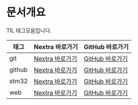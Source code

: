 # 문서개요

TIL 태그모음입니다.

| 태그 | Nextra 바로가기 | GitHub 바로가기 |
|------|------------------|------------------|
| git | [Nextra 바로가기](/til/tags/git) | [GitHub 바로가기](https://github.com/MinHyeok-lee1/TIL/blob/main/tags/git.md) |
| github | [Nextra 바로가기](/til/tags/github) | [GitHub 바로가기](https://github.com/MinHyeok-lee1/TIL/blob/main/tags/github.md) |
| stm32 | [Nextra 바로가기](/til/tags/stm32) | [GitHub 바로가기](https://github.com/MinHyeok-lee1/TIL/blob/main/tags/stm32.md) |
| web | [Nextra 바로가기](/til/tags/web) | [GitHub 바로가기](https://github.com/MinHyeok-lee1/TIL/blob/main/tags/web.md) |
